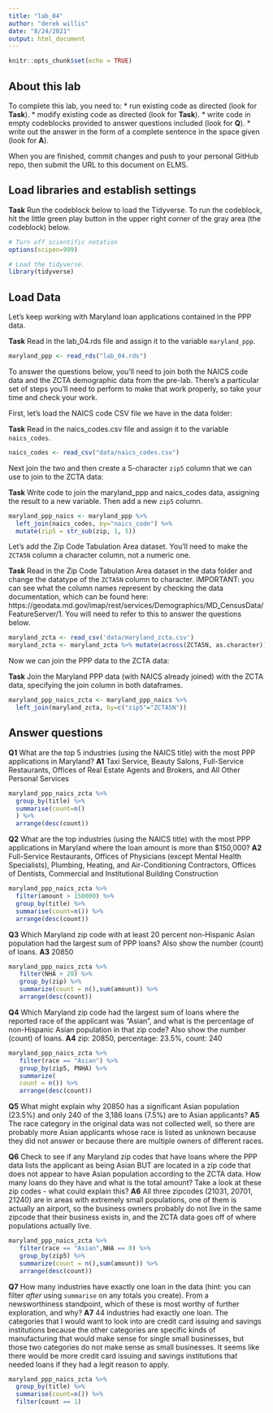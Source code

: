 ```yaml
---
title: "lab_04"
author: "derek willis"
date: "8/24/2021"
output: html_document
---
```


```r
knitr::opts_chunk$set(echo = TRUE)
```

## About this lab

To complete this lab, you need to:
* run existing code as directed (look for **Task**).
* modify existing code as directed (look for **Task**).
* write code in empty codeblocks provided to answer questions included (look for **Q**).
* write out the answer in the form of a complete sentence in the space given (look for **A**).

When you are finished, commit changes and push to your personal GitHub repo, then submit the URL to this document on ELMS.

## Load libraries and establish settings

**Task** Run the codeblock below to load the Tidyverse. To run the codeblock, hit the little green play button in the upper right corner of the gray area (the codeblock) below.

```r
# Turn off scientific notation
options(scipen=999)

# Load the tidyverse.
library(tidyverse)
```

## Load Data

Let's keep working with Maryland loan applications contained in the PPP data.

**Task** Read in the lab_04.rds file and assign it to the variable `maryland_ppp`.

```r
maryland_ppp <- read_rds("lab_04.rds")
```

To answer the questions below, you'll need to join both the NAICS code data and the ZCTA demographic data from the pre-lab. There's a particular set of steps you'll need to perform to make that work properly, so take your time and check your work.

First, let's load the NAICS code CSV file we have in the data folder:

**Task** Read in the naics_codes.csv file and assign it to the variable `naics_codes`.

```r
naics_codes <- read_csv("data/naics_codes.csv")
```

Next join the two and then create a 5-character `zip5` column that we can use to join to the ZCTA data:

**Task** Write code to join the maryland_ppp and naics_codes data, assigning the result to a new variable. Then add a new `zip5` column.

```r
maryland_ppp_naics <- maryland_ppp %>% 
  left_join(naics_codes, by="naics_code") %>% 
  mutate(zip5 = str_sub(zip, 1, 5))

```

Let's add the Zip Code Tabulation Area dataset. You'll need to make the `ZCTA5N` column a character column, not a numeric one.

**Task** Read in the Zip Code Tabulation Area dataset in the data folder and change the datatype of the `ZCTA5N` column to character. IMPORTANT: you can see what the column names represent by checking the data documentation, which can be found here: https://geodata.md.gov/imap/rest/services/Demographics/MD_CensusData/FeatureServer/1. You will need to refer to this to answer the questions below.

```r
maryland_zcta <- read_csv('data/maryland_zcta.csv')
maryland_zcta <- maryland_zcta %>% mutate(across(ZCTA5N, as.character))
```

Now we can join the PPP data to the ZCTA data:

**Task** Join the Maryland PPP data (with NAICS already joined) with the ZCTA data, specifying the join column in both dataframes.

```r
maryland_ppp_naics_zcta <- maryland_ppp_naics %>% 
  left_join(maryland_zcta, by=c("zip5"="ZCTA5N"))
```

## Answer questions

**Q1** What are the top 5 industries (using the NAICS title) with the most PPP applications in Maryland?
**A1** Taxi Service, Beauty Salons, Full-Service Restaurants, Offices of Real Estate Agents and Brokers, and All Other Personal Services

```r
maryland_ppp_naics_zcta %>%
  group_by(title) %>%
  summarise(count=n()
  ) %>%
  arrange(desc(count))
```

**Q2** What are the top industries (using the NAICS title) with the most PPP applications in Maryland where the loan amount is more than $150,000?
**A2** Full-Service Restaurants, Offices of Physicians (except Mental Health Specialists), Plumbing, Heating, and Air-Conditioning Contractors, Offices of Dentists, Commercial and Institutional Building Construction

```r
maryland_ppp_naics_zcta %>%
  filter(amount > 150000) %>%
  group_by(title) %>%
  summarise(count=n()) %>%
  arrange(desc(count))

```

**Q3** Which Maryland zip code with at least 20 percent non-Hispanic Asian population had the largest sum of PPP loans? Also show the number (count) of loans.
**A3** 20850

```r
maryland_ppp_naics_zcta %>%
   filter(NHA > 20) %>%
   group_by(zip) %>%
   summarize(count = n(),sum(amount)) %>%
   arrange(desc(count))

```

**Q4** Which Maryland zip code had the largest sum of loans where the reported race of the applicant was "Asian", and what is the percentage of non-Hispanic Asian population in that zip code? Also show the number (count) of loans.
**A4** zip: 20850, percentage: 23.5%, count: 240

```r
maryland_ppp_naics_zcta %>%
   filter(race == "Asian") %>%
   group_by(zip5, PNHA) %>%
   summarize(
   count = n()) %>%
   arrange(desc(count))

```

**Q5** What might explain why 20850 has a significant Asian population (23.5%) and only 240 of the 3,186 loans (7.5%) are to Asian applicants?
**A5** The race category in the original data was not collected well, so there are probably more Asian applicants whose race is listed as unknown because they did not answer or because there are multiple owners of different races.

**Q6** Check to see if any Maryland zip codes that have loans where the PPP data lists the applicant as being Asian BUT are located in a zip code that does not appear to have Asian population according to the ZCTA data. How many loans do they have and what is the total amount? Take a look at these zip codes - what could explain this?
**A6** All three zipcodes (21031, 20701, 21240) are in areas with extremely small populations, one of them is actually an airport, so the business owners probably do not live in the same zipcode that their business exists in, and the ZCTA data goes off of where populations actually live.

```r
maryland_ppp_naics_zcta %>%
   filter(race == "Asian",NHA == 0) %>%
   group_by(zip5) %>%
   summarize(count = n(),sum(amount)) %>%
   arrange(desc(count))

```

**Q7** How many industries have exactly one loan in the data (hint: you can filter _after_ using `summarise` on any totals you create). From a newsworthiness standpoint, which of these is most worthy of further exploration, and why?
**A7** 44 industries had exactly one loan. The categories that I would want to look into are credit card issuing and savings institutions because the other categories are specific kinds of manufacturing that would make sense for single small businesses, but those two categories do not make sense as small businesses. It seems like there would be more credit card issuing and savings institutions that needed loans if they had a legit reason to apply.

```r
maryland_ppp_naics_zcta %>%
  group_by(title) %>%
  summarise(count=n()) %>%
  filter(count == 1)


```
